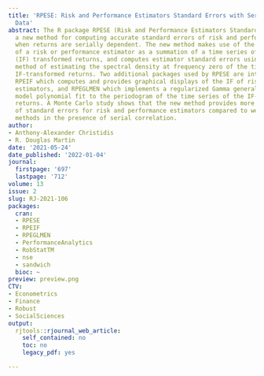 ```yaml
---
title: 'RPESE: Risk and Performance Estimators Standard Errors with Serially Dependent
  Data'
abstract: The R package RPESE (Risk and Performance Estimators Standard Errors) implements
  a new method for computing accurate standard errors of risk and performance estimators
  when returns are serially dependent. The new method makes use of the representation
  of a risk or performance estimator as a summation of a time series of influence-function
  (IF) transformed returns, and computes estimator standard errors using a sophisticated
  method of estimating the spectral density at frequency zero of the time series of
  IF-transformed returns. Two additional packages used by RPESE are introduced, namely
  RPEIF which computes and provides graphical displays of the IF of risk and performance
  estimators, and RPEGLMEN which implements a regularized Gamma generalized linear
  model polynomial fit to the periodogram of the time series of the IF-transformed
  returns. A Monte Carlo study shows that the new method provides more accurate estimates
  of standard errors for risk and performance estimators compared to well-known alternative
  methods in the presence of serial correlation.
author:
- Anthony-Alexander Christidis
- R. Douglas Martin
date: '2021-05-24'
date_published: '2022-01-04'
journal:
  firstpage: '697'
  lastpage: '712'
volume: 13
issue: 2
slug: RJ-2021-106
packages:
  cran:
  - RPESE
  - RPEIF
  - RPEGLMEN
  - PerformanceAnalytics
  - RobStatTM
  - nse
  - sandwich
  bioc: ~
preview: preview.png
CTV:
- Econometrics
- Finance
- Robust
- SocialSciences
output:
  rjtools::rjournal_web_article:
    self_contained: no
    toc: no
    legacy_pdf: yes

---
```

